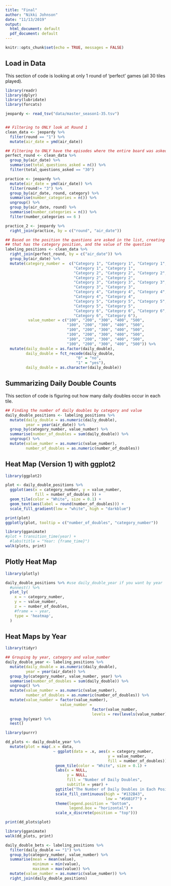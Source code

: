 ```yaml
---
title: "Final"
author: "Nikki Johnson"
date: "11/13/2019"
output:
  html_document: default
  pdf_document: default
---
```


```r
knitr::opts_chunk$set(echo = TRUE, messages = FALSE)
```


## Load in Data
This section of code is looking at only 1 round of 'perfect' games (all 30 tiles played).

```r
library(readr)
library(dplyr)
library(lubridate)
library(forcats)

jeopardy <- read_tsv("data/master_season1-35.tsv")


## Filtering to ONLY look at Round 1
clean_data <- jeopardy %>% 
  filter(round == "1") %>% 
  mutate(air_date = ymd(air_date))

## Filtering to ONLY have the episodes where the entire board was asked. 
perfect_round <- clean_data %>% 
  group_by(air_date) %>% 
  summarise(total_questions_asked = n()) %>% 
  filter(total_questions_asked == "30")

practice <- jeopardy %>% 
  mutate(air_date = ymd(air_date)) %>% 
  filter(round!= "3") %>% 
  group_by(air_date, round, category) %>% 
  summarise(number_categories = n()) %>% 
  ungroup() %>% 
  group_by(air_date, round) %>% 
  summarise(number_categories = n()) %>% 
  filter(number_categories == 6 )

practice_2 <- jeopardy %>% 
  right_join(practice, by = c("round", "air_date"))

## Based on the position the questions are asked in the list, creating a column 
## that has the category position, and the value of the question
labeling_positions <- clean_data %>% 
  right_join(perfect_round, by = c("air_date")) %>% 
  group_by(air_date) %>% 
  mutate(category_number =  c("Category 1", "Category 1", "Category 1", 
                              "Category 1", "Category 1", 
                              "Category 2", "Category 2", "Category 2", 
                              "Category 2", "Category 2",
                              "Category 3", "Category 3", "Category 3", 
                              "Category 3", "Category 3", 
                              "Category 4", "Category 4", "Category 4", 
                              "Category 4", "Category 4", 
                              "Category 5", "Category 5", "Category 5", 
                              "Category 5", "Category 5",
                              "Category 6", "Category 6", "Category 6", 
                              "Category 6", "Category 6"),
          value_number = c("100", "200", "300", "400", "500", 
                           "100", "200", "300", "400", "500",
                           "100", "200", "300", "400", "500", 
                           "100", "200", "300", "400", "500",
                           "100", "200", "300", "400", "500", 
                           "100", "200", "300", "400", "500")) %>% 
  mutate(daily_double = as.factor(daily_double),
         daily_double = fct_recode(daily_double,
                               "0" = "no",
                               "1" = "yes"),
         daily_double = as.character(daily_double))


```

## Summarizing Daily Double Counts

This section of code is figuring out how many daily doubles occur in each tile. 
```r

## Finding the number of daily doubles by category and value
daily_double_positions <- labeling_positions %>% 
  mutate(daily_double = as.numeric(daily_double),
         year = year(air_date)) %>% 
  group_by(category_number, value_number) %>%
  summarise(number_of_doubles = sum(daily_double)) %>% 
  ungroup() %>% 
  mutate(value_number = as.numeric(value_number),
         number_of_doubles = as.numeric(number_of_doubles))
```

## Heat Map (Version 1) with ggplot2

```r
library(ggplot2)

plot <- daily_double_positions %>% 
  ggplot(aes(x = category_number, y = value_number, 
             fill = number_of_doubles )) +
  geom_tile(color = "White", size = 0.1) +
  geom_text(aes(label = round(number_of_doubles))) +
  scale_fill_gradient(low = "white", high = "darkblue")

print(plot)
ggplotly(plot, tooltip = c("number_of_doubles", "category_number"))

library(gganimate)
#plot + transition_time(year) +
  #labs(title = "Year: {frame_time}")
walk(plots, print)

```

## Plotly Heat Map

```r
library(plotly)

daily_double_positions %>% #use daily_double_year if you want by year
  #unnest() %>% 
  plot_ly(
    x = ~ category_number,
    y = ~ value_number,
    z = ~ number_of_doubles,
    #frame = ~ year,
    type = 'heatmap', 
  )

```

## Heat Maps by Year

```r
library(tidyr)

## Grouping by year, category and value_number
daily_double_year <- labeling_positions %>% 
  mutate(daily_double = as.numeric(daily_double),
         year = year(air_date)) %>% 
  group_by(category_number, value_number, year) %>%
  summarise(number_of_doubles = sum(daily_double)) %>% 
  ungroup() %>% 
  mutate(value_number = as.numeric(value_number),
         number_of_doubles = as.numeric(number_of_doubles)) %>% 
  mutate(value_number = factor(value_number), 
                        value_number = 
                                      factor(value_number, 
                                      levels = rev(levels(value_number)))) %>% 
  group_by(year) %>% 
  nest()

```

```r
library(purrr)

dd_plots <- daily_double_year %>% 
  mutate(plot = map(.x = data, 
                     ~ ggplot(data = .x, aes(x = category_number, 
                                             y = value_number, 
                                             fill = number_of_doubles)) +
                      geom_tile(color = "White", size = 0.1) +
                      labs(x = NULL, 
                           y = NULL, 
                           fill = "Number of Daily Doubles",
                           subtitle = year) +
                      ggtitle("The Number of Daily Doubles in Each Position by Year") +
                      scale_fill_continuous(high = "#132B43", 
                                            low = "#56B1F7") +
                      theme(legend.position = "bottom", 
                            legend.box = "horizontal") +
                      scale_x_discrete(position = "top")))

print(dd_plots$plot)

library(gganimate)
walk(dd_plots, print)

```


```r

daily_double_bets <- labeling_positions %>% 
  filter(daily_double == "1") %>% 
  group_by(category_number, value_number) %>% 
  summarise(mean = mean(value), 
            minimum = min(value), 
            maximum = max(value)) %>% 
  mutate(value_number = as.numeric(value_number)) %>% 
  right_join(daily_double_positions)

```

